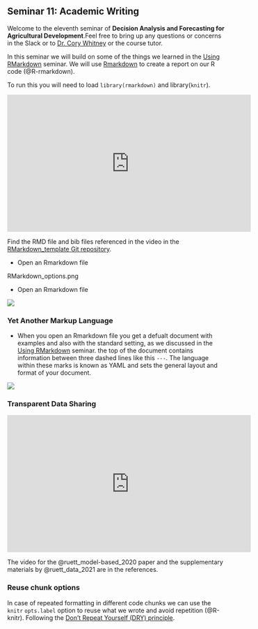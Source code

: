 ## Seminar 11: Academic Writing {#writing} 
<!-- [Academic writing](#writing) -->

Welcome to the eleventh seminar of **Decision Analysis and Forecasting for Agricultural Development**.Feel free to bring up any questions or concerns in the Slack or to [Dr. Cory Whitney](mailto:cory.whitney@uni-bonn.de?subject=[Seminar_10]%20Decision%20Analysis%20Lecture) or the course tutor.

In this seminar we will build on some of the things we learned in the [Using RMarkdown](#rmarkdown) seminar. We will use [Rmarkdown](https://rmarkdown.rstudio.com/) to create a report on our R code (@R-rmarkdown). 

To run this you will need to load `library(rmarkdown)` and library(`knitr`).  

<!-- https://youtu.be/wg8PjkOxD4Y -->

<iframe width="560" height="315" src="https://www.youtube.com/embed/wg8PjkOxD4Y" frameborder="0" allowfullscreen></iframe>

Find the RMD file and bib files referenced in the video in the [RMarkdown_template Git repository]( https://github.com/CWWhitney/RMarkdown_template). 

- Open an Rmarkdown file

RMarkdown_options.png

- Open an Rmarkdown file

![](images/Rmarkdown_open.png)

### Yet Another Markup Language

- When you open an Rmarkdown file you get a defualt document with examples and also with the standard setting, as we discussed in the [Using RMarkdown](#rmarkdown) seminar. the top of the document contains information between three dashed lines like this `---`. The language within these marks is known as YAML and sets the general layout and format of your document. 

![](images/RMarkdown_yaml.png)

### Transparent Data Sharing

<!-- https://youtu.be/jFwnIihK3aw -->

<iframe width="560" height="315" src="https://www.youtube.com/embed/jFwnIihK3aw" frameborder="0" allowfullscreen></iframe>

The video for the @ruett_model-based_2020 paper and the supplementary materials by @ruett_data_2021 are in the references. 

### Reuse chunk options

In case of repeated formatting in different code chunks we can use the `knitr` `opts.label` option to reuse what we wrote and avoid repetition (@R-knitr). Following the [Don’t Repeat Yourself (DRY) principle](https://yihui.org/en/2021/05/knitr-reuse/).
